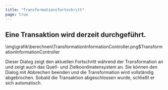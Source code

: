 ```yaml
---
title: "Transformationsfortschritt"
page: true
---
```

## Eine Transaktion wird derzeit durchgef&#252;hrt.
<GeoMapper>

<Image>\img\grafik\berechnen\TransformationInformationController.png$TransformationInformationController</Image>

Dieser Dialog zeigt den aktuellen Fortschritt w&#228;hrend der Transformation an und zeigt auch das Quell- und Zielkoordinatensystem an.
Sie k&#246;nnen den Dialog mit Abbrechen beenden und die Transformation wird vollst&#228;ndig abgebrochen. Sobald die Transaktion abgeschlossen wurde, schlie&#223;t er sich automatisch.
</GeoMapper>
